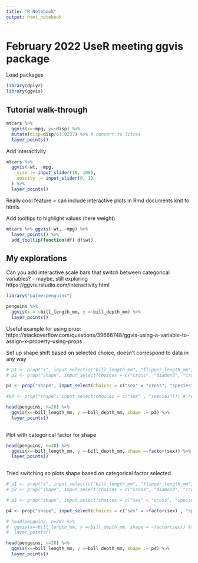 ```yaml
---
title: "R Notebook"
output: html_notebook
---
```


# February 2022 UseR meeting ggvis package

Load packages
```r
library(dplyr)
library(ggvis)
```
## Tutorial walk-through
```r
mtcars %>%
  ggvis(x=~mpg, y=~disp) %>%
  mutate(disp=disp/61.0237) %>% # convert to litres
  layer_points()
```

Add interactivity
```r
mtcars %>% 
  ggvis(~wt, ~mpg, 
    size := input_slider(10, 100),
    opacity := input_slider(0, 1)
  ) %>% 
  layer_points()
```

Really cool feature = can include interactive plots in Rmd documents knit to htmls

Add tooltips to highlight values (here weight)
```r
mtcars %>% ggvis(~wt, ~mpg) %>% 
  layer_points() %>% 
  add_tooltip(function(df) df$wt)
```


## My explorations
Can you add interactive scale bars that switch between categorical variables? - maybe, still exploring
https://ggvis.rstudio.com/interactivity.html
```r
library("palmerpenguins")

penguins %>%
  ggvis(x = ~bill_length_mm, y =~bill_depth_mm) %>%
  layer_points()
```

Useful example for using prop: https://stackoverflow.com/questions/39666748/ggvis-using-a-variable-to-assign-x-property-using-props

Set up shape shift based on selected choice, doesn't correspond to data in any way
```r
# p1 <- prop("x", input_select(c("bill_length_mm", "flipper_length_mm", "body_mass_g")))
# p2 <- prop("shape", input_select(choices = c("cross", "diamond", "cross"), map = c("sex", "species", "island")))

p3 <- prop("shape", input_select(choices = c("sex" = "cross", "species" = "diamond"))) # read help document for input_select

#p4 <- prop("shape", input_select(choices = c("sex" , "species"))) # read help document for input_select

head(penguins, n=20) %>%
  ggvis(x=~bill_length_mm, y =~bill_depth_mm, shape := p3) %>%
  layer_points() 
  
```

Plot with categorical factor for shape
```r
head(penguins, n=20) %>%
  ggvis(x=~bill_length_mm, y =~bill_depth_mm, shape =~factor(sex)) %>%
  layer_points() 
  
```

Tried switching so plots shape based on categorical factor selected
```r
# p1 <- prop("x", input_select(c("bill_length_mm", "flipper_length_mm", "body_mass_g")))
# p2 <- prop("shape", input_select(choices = c("cross", "diamond", "cross"), map = c("sex", "species", "island")))

# p3 <- prop("shape", input_select(choices = c("sex" = "cross", "species" = "diamond"))) # read help document for input_select

p4 <- prop("shape", input_select(choices = c("sex" = ~factor(sex) , "species" = ~factor(species)), map = identity)) # read help document for input_select

# head(penguins, n=20) %>%
#  ggvis(x=~bill_length_mm, y =~bill_depth_mm, shape = ~factor(sex)) %>%
#  layer_points() 

head(penguins, n=20) %>%
  ggvis(x=~bill_length_mm, y =~bill_depth_mm, shape := p4) %>%
  layer_points() 
  
```




